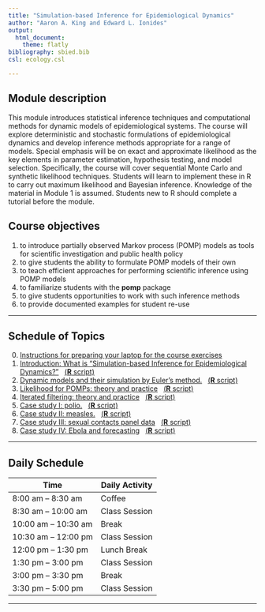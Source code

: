 ```yaml
---
title: "Simulation-based Inference for Epidemiological Dynamics"
author: "Aaron A. King and Edward L. Ionides"
output:
  html_document:
    theme: flatly
bibliography: sbied.bib
csl: ecology.csl

---
```


## Module description
This module introduces statistical inference techniques and computational methods for dynamic models of epidemiological systems. The course will explore deterministic and stochastic formulations of epidemiological dynamics and develop inference methods appropriate for a range of models. Special emphasis will be on exact and approximate likelihood as the key elements in parameter estimation, hypothesis testing, and model selection. Specifically, the course will cover sequential Monte Carlo and synthetic likelihood techniques. Students will learn to implement these in R to carry out maximum likelihood and Bayesian inference. Knowledge of the material in Module 1 is assumed. Students new to R should complete a tutorial before the module.

## Course objectives

1. to introduce partially observed Markov process (POMP) models as tools for scientific investigation and public health policy
1. to give students the ability to formulate POMP models of their own
1. to teach efficient approaches for performing scientific inference using POMP models
1. to familiarize students with the **pomp** package
1. to give students opportunities to work with such inference methods
1. to provide documented examples for student re-use

----------------------

## Schedule of Topics


0. [Instructions for preparing your laptop for the course exercises](./prep/preparation.html)
1. [Introduction: What is "Simulation-based Inference for Epidemiological Dynamics?"](./intro/intro.html)&nbsp;&nbsp;&nbsp;[(**R** script)](./intro/intro.R)
1. [Dynamic models and their simulation by Euler's method.](./stochsim/stochsim.html)&nbsp;&nbsp;&nbsp;[(**R** script)](./stochsim/stochsim.R)
1. [Likelihood for POMPs: theory and practice](./pfilter/pfilter.html)&nbsp;&nbsp;&nbsp;[(**R** script)](./pfilter/pfilter.R)
1. [Iterated filtering: theory and practice](./mif/mif.html)&nbsp;&nbsp;&nbsp;[(**R** script)](./mif/mif.R)
1. [Case study I: polio.](./polio/polio.html)&nbsp;&nbsp;&nbsp;[(**R** script)](./polio/polio.R)
1. [Case study II: measles.](./measles/measles.html)&nbsp;&nbsp;&nbsp;[(**R** script)](./measles/measles.R)
1. [Case study III: sexual contacts panel data](./contacts/contacts.html)&nbsp;&nbsp;&nbsp;[(**R** script)](./contacts/contacts.R)
1. [Case study IV: Ebola and forecasting](./ebola/ebola.html)&nbsp;&nbsp;&nbsp;[(**R** script)](./ebola/ebola.R)

 
----------------------

## Daily Schedule

**Time** | **Daily Activity**
-----------|------------
8:00 am -- 8:30 am | Coffee
8:30 am -- 10:00 am | Class Session
10:00 am -- 10:30 am | Break
10:30 am -- 12:00 pm | Class Session
12:00 pm -- 1:30 pm | Lunch Break
1:30 pm -- 3:00 pm | Class Session
3:00 pm -- 3:30 pm | Break
3:30 pm -- 5:00 pm | Class Session

----------------------
